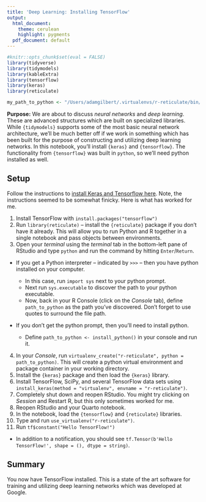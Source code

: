 ```yaml
---
title: 'Deep Learning: Installing TensorFlow'
output:
  html_document:
    theme: cerulean
    highlight: pygments
  pdf_document: default
---
```


```r
#knitr::opts_chunk$set(eval = FALSE)
library(tidyverse)
library(tidymodels)
library(kableExtra)
library(tensorflow)
library(keras)
library(reticulate)

my_path_to_python <- "/Users/adamgilbert/.virtualenvs/r-reticulate/bin/python"
```

**Purpose:** We are about to discuss *neural networks* and *deep learning*. These are advanced structures which are built on specialized libraries. While `{tidymodels}` supports some of the most basic neural network architecture, we'll be much better off if we work in something which has been built for the purpose of constructing and utilizing deep learning networks. In this notebook, you'll install `{keras}` and `{tensorflow}`. The functionality from `{tensorflow}` was built in `python`, so we'll need python installed as well.

## Setup

Follow the instructions to [install Keras and Tensorflow here](https://tensorflow.rstudio.com/install/). Note, the instructions seemed to be somewhat finicky. Here is what has worked for me.

1. Install TensorFlow with `install.packages("tensorflow")`
2. Run `library(reticulate)` -- install the `{reticulate}` package if you don't have it already. This will allow you to run Python and R together in a single notebook and pass objects between environments.
3. Open your *terminal* using the *terminal* tab in the bottom-left pane of RStudio and type `python` and run the command by hitting `Enter`/`Return`.

  + If you get a Python interpreter -- indicated by `>>>` -- then you have python installed on your computer.
  
    + In this case, run `import sys` next to your python prompt.
    + Next run `sys.executable` to discover the path to your python executable.
    + Now, back in your R Console (click on the *Console* tab), define `path_to_python` as the path you've discovered. Don't forget to use quotes to surround the file path.
  
  + If you don't get the python prompt, then you'll need to install python.
  
    + Define `path_to_python <- install_python()` in your console and run it.

4. In your *Console*, run `virtualenv_create("r-reticulate", python = path_to_python)`. This will create a python virtual environment and package container in your working directory.
5. Install the `{keras}` package and then load the `{keras}` library.
6. Install TensorFlow, SciPy, and several TensorFlow data sets using `install_keras(method = "virtualenv", envname = "r-reticulate")`.
7. Completely shut down and reopen RStudio. You might try clicking on *Session* and Restart R, but this only sometimes worked for me.
8. Reopen RStudio and your Quarto notebook.
9. In the notebook, load the `{tensorflow}` and `{reticulate}` libraries.
10. Type and run `use_virtualenv("r-reticulate")`.
11. Run `tf$constant("Hello TensorFlow!")`

  + In addition to a notification, you should see `tf.Tensor(b'Hello TensorFlow!', shape = (), dtype = string)`.

## Summary

You now have TensorFlow installed. This is a state of the art software for training and utilizing deep learning networks which was developed at Google.

